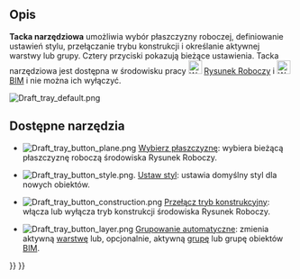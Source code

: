 <languages/>

<div class="mw-translate-fuzzy">
{{Docnav/pl
|[[Draft_ShowSnapBar/pl|Pokaż pasek narzędzi przyciągania]]
|[[Draft_annotation_scale_widget/pl|Widżet skalowania adnotacji]]
|[[Draft_Workbench/pl|środowisko pracy Rysunek Roboczy]]
|IconL=Draft_ShowSnapBar.svg
|IconR=
|IconC=Workbench_Draft.svg
}}
</div>

{{TOCright}}

<span id="Description"></span>
==Opis==

'''Tacka narzędziowa''' umożliwia wybór płaszczyzny roboczej, definiowanie ustawień stylu, przełączanie trybu konstrukcji i określanie aktywnej warstwy lub grupy. Cztery przyciski pokazują bieżące ustawienia. Tacka narzędziowa jest dostępna w środowisku pracy [[Image:Workbench_Draft.svg|24px]] [[Draft_Workbench/pl|Rysunek Roboczy]] i [[Image:Workbench_BIM.svg|24px]] [[BIM_Workbench/pl|BIM]] i nie można ich wyłączyć.

[[Image:Draft_tray_default.png]]
{{Caption|Tacka narzędziowa.}}

<span id="Available_tools"></span>
==Dostępne narzędzia==

* [[Image:Draft_tray_button_plane.png]] [[Draft_SelectPlane/pl|Wybierz płaszczyznę]]: wybiera bieżącą płaszczyznę roboczą środowiska Rysunek Roboczy.

* [[Image:Draft_tray_button_style.png]]. [[Draft_SetStyle/pl|Ustaw styl]]: ustawia domyślny styl dla nowych obiektów.

* [[Image:Draft_tray_button_construction.png]] [[Draft_ToggleConstructionMode/pl|Przełącz tryb konstrukcyjny]]: włącza lub wyłącza tryb konstrukcji środowiska Rysunek Roboczy.

* [[Image:Draft_tray_button_layer.png]] [[Draft_AutoGroup/pl|Grupowanie automatyczne]]: zmienia aktywną [[Draft_Layer/pl|warstwę]] lub, opcjonalnie, aktywną [[Std_Group/pl|grupę]] lub grupę obiektów [[BIM_Workbench/pl|BIM]].


<div class="mw-translate-fuzzy">
{{Docnav/pl
|[[Draft_ShowSnapBar/pl|Pokaż pasek narzędzi przyciągania]]
|[[Draft_annotation_scale_widget/pl|Widżet skalowania adnotacji]]
|[[Draft_Workbench/pl|środowisko pracy Rysunek Roboczy]]
|IconL=Draft_ShowSnapBar.svg
|IconR=
|IconC=Workbench_Draft.svg
}}
</div>

{{Draft Tools navi{{#translation:}}}}
{{Userdocnavi{{#translation:}}}}